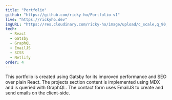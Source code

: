 ```yaml
---
title: "Portfolio"
github: "https://github.com/ricky-ho/Portfolio-v1"
live: "https://rickyho.dev"
imgURL: "https://res.cloudinary.com/ricky-ho/image/upload/c_scale,q_90,w_650/v1629950440/Portfolio/portfolio.png"
tech:
  - React
  - Gatsby
  - GraphQL
  - EmailJS
  - SCSS
  - Netlify
order: 4
---
```


<p>
  This portfolio is created using <span>Gatsby</span> for its improved
  performance and SEO over plain React. The projects section content is
  implemented using <span>MDX</span> and is queried with <span>GraphQL</span>.
  The contact form uses <span>EmailJS</span> to create and send emails on the
  client-side.
</p>
